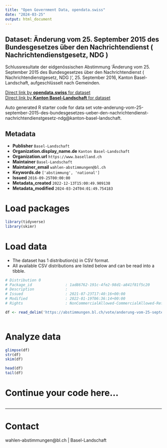 ```yaml
---
title: "Open Government Data, opendata.swiss"
date: "2024-03-25"
output: html_document
---
```


## Dataset: Änderung vom 25. September 2015 des Bundesgesetzes über den Nachrichtendienst ( Nachrichtendienstgesetz, NDG )

Schlussresultate der eidgenössischen Abstimmung 'Änderung vom 25. September 2015 des Bundesgesetzes über den Nachrichtendienst ( Nachrichtendienstgesetz, NDG )', 25. September 2016, Kanton Basel-Landschaft, aufgeschlüsselt nach Gemeinden.

[Direct link by **opendata.swiss** for dataset](https://opendata.swiss/de/dataset/anderung-vom-25-september-2015-des-bundesgesetzes-uber-den-nachrichtendienst-nachrichtendienstg)<br>
[Direct link by **Kanton Basel-Landschaft** for dataset](https://abstimmungen.bl.ch/vote/anderung-vom-25-september-2015-des-bundesgesetzes-ueber-den-nachrichtendienst-nachrichtendienstgesetz-ndg/data)

Auto generated R starter code for data set vote-anderung-vom-25-september-2015-des-bundesgesetzes-ueber-den-nachrichtendienst-nachrichtendienstgesetz-ndg@kanton-basel-landschaft.

## Metadata

- **Publisher** `Basel-Landschaft`
- **Organization.display_name.de** `Kanton Basel-Landschaft`
- **Organization.url** `https://www.baselland.ch`
- **Maintainer** `Basel-Landschaft`
- **Maintainer_email** `wahlen-abstimmungen@bl.ch`
- **Keywords.de** `['abstimmung', 'national']`
- **Issued** `2016-09-25T00:00:00`
- **Metadata_created** `2022-12-13T15:00:49.909138`
- **Metadata_modified** `2024-03-24T04:01:49.754183`


# Load packages

```r

library(tidyverse)
library(skimr)

```

# Load data

-   The dataset has 1 distribution(s) in CSV format.
-   All available CSV distributions are listed below and can be read into a tibble.

```r

# Distribution 0
# Package_id               : 1ad86762-191c-4fe2-98d1-a841f81f5c20
# Description              : 
# Issued                   : 2021-07-23T17:40:16+00:00
# Modified                 : 2022-01-19T06:36:14+00:00
# Rights                   : NonCommercialAllowed-CommercialAllowed-ReferenceRequired

df <- read_delim('https://abstimmungen.bl.ch/vote/anderung-vom-25-september-2015-des-bundesgesetzes-ueber-den-nachrichtendienst-nachrichtendienstgesetz-ndg/data-csv')



```

# Analyze data

```r

glimpse(df)
str(df)
skim(df)

head(df)
tail(df)

```

# Continue your code here...

```r

```

------------------------------------------------------------------------

# Contact

wahlen-abstimmungen@bl.ch | Basel-Landschaft
